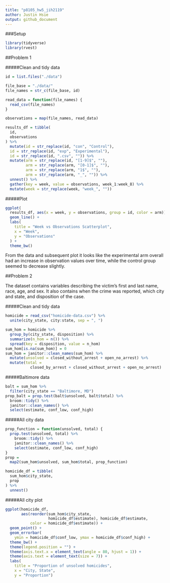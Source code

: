 ```yaml
---
title: "p8105_hw5_jih2119"
author: Justin Hsie
output: github_document
---
```


###Setup

```r
library(tidyverse)
library(rvest)
```

##Problem 1

#####Clean and tidy data
```r
id = list.files("./data") 

file_base = "./data/"
file_names = str_c(file_base, id)

read_data = function(file_names) {
  read_csv(file_names)
}

observations = map(file_names, read_data)

results_df = tibble(
  id,
  observations
) %>% 
  mutate(id = str_replace(id, "con", "Control"), 
  id = str_replace(id, "exp", "Experimental"), 
  id = str_replace(id, ".csv", "")) %>% 
  mutate(arm = str_replace(id, "[1-9]$", ""), 
         arm = str_replace(arm, "[0-1]$", ""),
         arm = str_replace(arm, "1$", ""),
         arm = str_replace(arm, "_", "")) %>% 
  unnest() %>% 
  gather(key = week, value = observations, week_1:week_8) %>% 
  mutate(week = str_replace(week, "week_", ""))
```

#####Plot

```r
ggplot(
  results_df, aes(x = week, y = observations, group = id, color = arm)) +
  geom_line() +
  labs(
    title = "Week vs Observations Scatterplot",
    x = "Week",
    y = "Observations"
  ) +
  theme_bw()
```

From the data and subsequent plot it looks like the experimental arm overall had an increase in observation values over time, while the control group seemed to decrease slightly. 

##Problem 2

The dataset contains variables describing the victim's first and last name, race, age, and sex. It also contains when the crime was reported, which city and state, and disposition of the case.

#####Clean and tidy data

```r
homicide = read_csv("homicide-data.csv") %>% 
  unite(city_state, city:state, sep = ", ")
```

```r
sum_hom = homicide %>% 
  group_by(city_state, disposition) %>%
  summarize(n_hom = n()) %>% 
  spread(key = disposition, value = n_hom)
sum_hom[is.na(sum_hom)] = 0
sum_hom = janitor::clean_names(sum_hom) %>% 
  mutate(unsolved = closed_without_arrest + open_no_arrest) %>% 
  mutate(total = 
           closed_by_arrest + closed_without_arrest + open_no_arrest)
```

#####Baltimore data

```r
balt = sum_hom %>% 
  filter(city_state == "Baltimore, MD")
prop_balt = prop.test(balt$unsolved, balt$total) %>% 
  broom::tidy() %>% 
  janitor::clean_names() %>% 
  select(estimate, conf_low, conf_high)
```

#####All city data

```r
prop_function = function(unsolved, total) {
  prop.test(unsolved, total) %>% 
    broom::tidy() %>% 
    janitor::clean_names() %>% 
    select(estimate, conf_low, conf_high)
}
prop = 
  map2(sum_hom$unsolved, sum_hom$total, prop_function)

homicide_df = tibble(
  sum_hom$city_state,
  prop
) %>% 
  unnest()
```

#####All city plot

```r
ggplot(homicide_df, 
       aes(reorder(sum_hom$city_state, 
                   homicide_df$estimate), homicide_df$estimate, 
           color = homicide_df$estimate)) + 
  geom_point() +
  geom_errorbar(
    ymin = homicide_df$conf_low, ymax = homicide_df$conf_high) +
  theme_bw() +
  theme(legend.position = "") +
  theme(axis.text.x = element_text(angle = 80, hjust = 1)) +
  theme(axis.text = element_text(size = 7)) +
  labs(
    title = "Proportion of unsolved homicides",
    x = "City, State",
    y = "Proportion")
```


